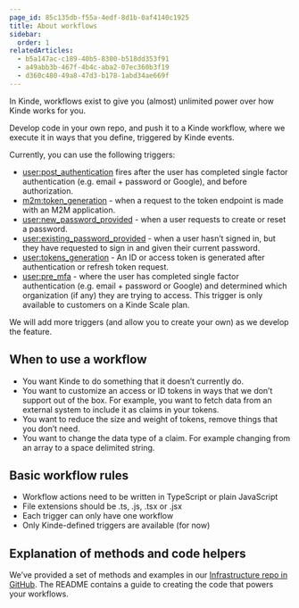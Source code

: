 ```yaml
---
page_id: 85c135db-f55a-4edf-8d1b-0af4140c1925
title: About workflows
sidebar:
  order: 1
relatedArticles:
  - b5a147ac-c189-40b5-8300-b518dd353f91
  - a49abb3b-467f-4b4c-aba2-07ec360b3f19
  - d360c480-49a8-47d3-b178-1abd34ae669f
---
```


In Kinde, workflows exist to give you (almost) unlimited power over how Kinde works for you.

Develop code in your own repo, and push it to a Kinde workflow, where we execute it in ways that you define, triggered by Kinde events.

Currently, you can use the following triggers:

- [user:post_authentication](/workflows/example-workflows/workflow-user-post-auth/) fires after the user has completed single factor authentication (e.g. email + password or Google), and before authorization.
- [m2m:token_generation](/workflows/example-workflows/m2m-token-generation-workflow/) - when a request to the token endpoint is made with an M2M application.
- [user:new_password_provided](/workflows/example-workflows/new-password-provided-workflow/) - when a user requests to create or reset a password.
- [user:existing_password_provided](/workflows/example-workflows/existing-password-provided-workflow/) - when a user hasn’t signed in, but they have requested to sign in and given their current password.
- [user:tokens_generation](/workflows/example-workflows/user-token-generation/) - An ID or access token is generated after authentication or refresh token request.
- [user:pre_mfa](/workflows/example-workflows/pre-mfa-workflow/) - where the user has completed single factor authentication (e.g. email + password or Google) and determined which organization (if any) they are trying to access. This trigger is only available to customers on a Kinde Scale plan.

We will add more triggers (and allow you to create your own) as we develop the feature.

## When to use a workflow

- You want Kinde to do something that it doesn’t currently do.
- You want to customize an access or ID tokens in ways that we don’t support out of the box. For example, you want to fetch data from an external system to include it as claims in your tokens.
- You want to reduce the size and weight of tokens, remove things that you don’t need.
- You want to change the data type of a claim. For example changing from an array to a space delimited string.

## Basic workflow rules

- Workflow actions need to be written in TypeScript or plain JavaScript
- File extensions should be .ts, .js, .tsx or .jsx
- Each trigger can only have one workflow
- Only Kinde-defined triggers are available (for now)

## Explanation of methods and code helpers

We’ve provided a set of methods and examples in our [Infrastructure repo in GitHub](https://github.com/kinde-oss/infrastructure). The README contains a guide to creating the code that powers your workflows.
